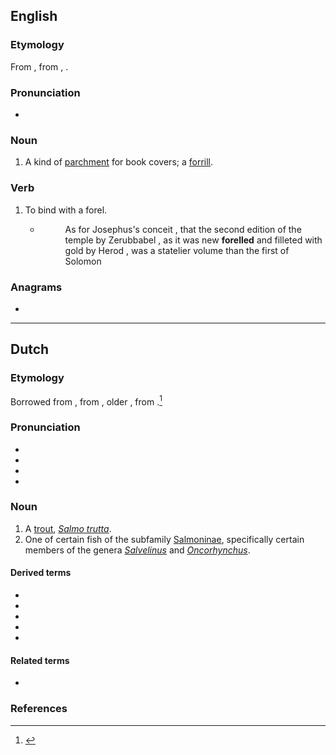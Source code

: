 {{also|førel}}
==English==

===Etymology===
From {{inh|en|enm|forel||case, sheath}}, from {{der|en|fro|forrel}}, {{m|fro|fourrel}}.

===Pronunciation===
* {{rhymes|en|ɒɹəl}}

===Noun===
{{en-noun|~}}

# A kind of [[parchment]] for book covers; a [[forrill]].

===Verb===
{{en-verb|++}}

# To bind with a forel.
#* {{RQ:Fuller Holy State}}
#*:As for Josephus's conceit , that the second edition of the temple by Zerubbabel , as it was new '''forelled''' and filleted with gold by Herod , was a statelier volume than the first of Solomon

{{Webster 1913}}

===Anagrams===
* {{anagrams|en|a=eflor|Rolfe|lofer}}

----

==Dutch==
{{wikipedia|lang=nl}}

===Etymology===
Borrowed from {{bor|nl|de|Forelle}}, from {{der|nl|gmh|forhel}}, older {{m|gmh|forhen}}, from {{der|nl|goh|forhana}}.<ref>{{R:nl:EWN}}</ref>

===Pronunciation===
* {{IPA|nl|/foːˈrɛl/|/fɔˈrɛl/}}
* {{audio|nl|nl-forel.ogg|forel}}
* {{hyphenation|nl|fo|rel}}
* {{rhymes|nl|ɛl}}

===Noun===
{{nl-noun|m|-en|forelletje}}

# A [[trout]], ''[[Salmo trutta]]''.
# One of certain fish of the subfamily [[Salmoninae]], specifically certain members of the genera ''[[Salvelinus]]'' and ''[[Oncorhynchus]]''.

====Derived terms====
* {{l|nl|beekforel}}
* {{l|nl|meerforel}}
* {{l|nl|regenboogforel}}
* {{l|nl|zalmforel}}
* {{l|nl|zeeforel}}

====Related terms====
* {{l|nl|voorn}}

===References===
<references/>